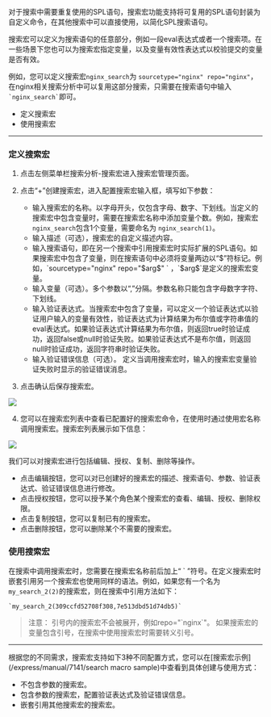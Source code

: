 对于搜索中需要重复使用的SPL语句，搜索宏功能支持将可复用的SPL语句封装为自定义命令，在其他搜索中可以直接使用，以简化SPL搜索语句。

搜索宏可以定义为搜索语句的任意部分，例如一段eval表达式或者一个搜索项。在一些场景下您也可以为搜索宏指定变量，以及变量有效性表达式以校验提交的变量是否有效。

例如，您可以定义搜索宏```nginx_search```为 ```sourcetype="nginx" repo="nginx"```，在nginx相关搜索分析中可以复用这部分搜索，只需要在搜索语句中输入``` `nginx_search` ```即可。

* 定义搜索宏
* 使用搜索宏



-----

### **定义搜索宏**


1. 点击左侧菜单栏搜索分析-搜索宏进入搜索宏管理页面。
	
2. 点击“+”创建搜索宏，进入配置搜索宏输入框，填写如下参数：
   * 输入搜索宏的名称。以字母开头，仅包含字母、数字、下划线。当定义的搜索宏中包含变量时，需要在搜索宏名称中添加变量个数。例如，搜索宏`nginx_search`包含1个变量，需要命名为 `nginx_search(1)`。
   * 输入描述（可选），搜索宏的自定义描述内容。
   * 输入搜索语句，即在另一个搜索中引用搜索宏时实际扩展的SPL语句。如果搜索宏中包含了变量，则在搜索语句中必须将变量两边以“$”符标记。例如，`sourcetype="nginx" repo="$arg$" ` ，`$arg$`是定义的搜索宏变量。
   * 输入变量（可选）。多个参数以“,”分隔。参数名称只能包含字母数字字符、下划线。
   * 输入验证表达式。当搜索宏中包含了变量，可以定义一个验证表达式以验证用户输入的变量有效性，验证表达式为计算结果为布尔值或字符串值的eval表达式。如果验证表达式计算结果为布尔值，则返回true时验证成功，返回false或null时验证失败。如果验证表达式不是布尔值，则返回null时验证成功，返回字符串时验证失败。
   * 输入验证错误信息（可选）。 定义当调用搜索宏时，输入的搜索宏变量验证失败时显示的验证错误消息。

3. 点击确认后保存搜索宏。
	
 ![](https://dn-odum9helk.qbox.me/FjC9Kpg1vg29GXQVceW04ez7TpJy)
 
4. 您可以在搜索宏列表中查看已配置好的搜索宏命令，在使用时通过使用宏名称调用搜索宏。搜索宏列表展示如下信息：

 ![](https://dn-odum9helk.qbox.me/Fp_hJ5ZAgehKWb-MEPZf-GbLJEYU)

 我们可以对搜索宏进行包括编辑、授权、复制、删除等操作。
   * 点击编辑按钮，您可以对已创建好的搜素宏的描述、搜索语句、参数、验证表达式、验证错误信息进行修改。
   * 点击授权按钮，您可以授予某个角色某个搜索宏的查看、编辑、授权、删除权限。
   * 点击复制按钮，您可以复制已有的搜索宏。
   * 点击删除按钮，您可以删除某个不需要的搜索宏。


### **使用搜索宏**


在搜索中调用搜索宏时，您需要在搜索宏名称前后加上“ \` ”符号。在定义搜索宏时嵌套引用另一个搜索宏也使用同样的语法。例如，如果您有一个名为`my_search_2(2)`的搜索宏，则在搜索中引用方法如下：

```
`my_search_2(309ccfd52708f308,7e513dbd51d74db5)` 
```


> 注意：
> 引号内的搜索宏不会被展开，例如repo="\`nginx\`"。
> 如果搜索宏的变量包含引号，在搜索中使用搜索宏时需要转义引号。


-----	

根据您的不同需求，搜索宏支持如下3种不同配置方式，您可以在[搜索宏示例](/express/manual/7141/search macro sample)中查看到具体创建与使用方式：

* 不包含参数的搜索宏。
* 包含参数的搜索宏，配置验证表达式及验证错误信息。
* 嵌套引用其他搜索宏的搜索宏。